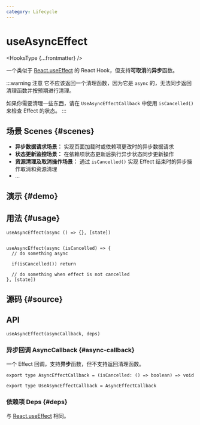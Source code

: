 ```yaml
---
category: Lifecycle
---
```


# useAsyncEffect


<HooksType {...frontmatter} />

一个类似于 [React.useEffect](https://react.dev/reference/react/useEffect) 的 React Hook，但支持**可取消**的**异步**函数。

:::warning 注意
它不应该返回一个清理函数，因为它是 `async` 的，无法同步返回清理函数并按预期进行清理。

如果你需要清理一些东西，请在 `UseAsyncEffectCallback` 中使用 `isCancelled()` 来检查 Effect 的状态。
:::

## 场景 Scenes \{#scenes}

- **异步数据请求场景：** 实现页面加载时或依赖项更改时的异步数据请求
- **状态更新监控场景：** 在依赖项状态更新后执行异步状态同步更新操作
- **资源清理及取消操作场景：** 通过 `isCancelled()` 实现 Effect 结束时的异步操作取消和资源清理
- ...

## 演示 \{#demo}


<App />

## 用法 \{#usage}

```tsx
useAsyncEffect(async () => {}, [state])


useAsyncEffect(async (isCancelled) => {
  // do something async

  if(isCancelled()) return
  
  // do something when effect is not cancelled
}, [state])
```

## 源码 \{#source}


<Source />

## API

```tsx
useAsyncEffect(asyncCallback, deps)
```

### 异步回调 AsyncCallback \{#async-callback}

一个 Effect 回调，支持**异步**函数，但不支持返回清理函数。

```tsx
export type AsyncEffectCallback = (isCancelled: () => boolean) => void

export type UseAsyncEffectCallback = AsyncEffectCallback
```

### 依赖项 Deps \{#deps}

与 [React.useEffect](https://react.dev/reference/react/useEffect) 相同。
